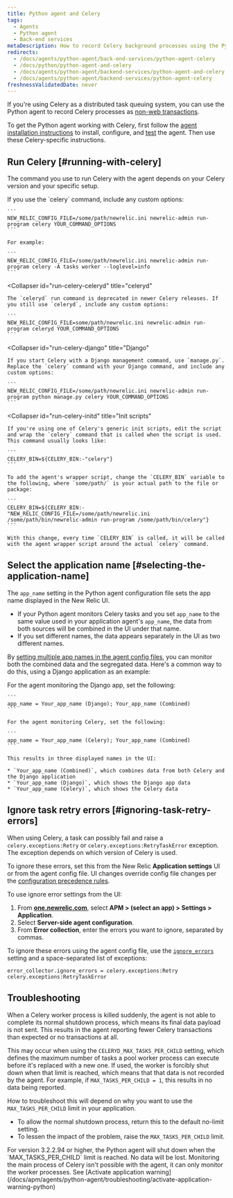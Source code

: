 ```yaml
---
title: Python agent and Celery
tags:
  - Agents
  - Python agent
  - Back-end services
metaDescription: How to record Celery background processes using the Python agent.
redirects:
  - /docs/agents/python-agent/back-end-services/python-agent-celery
  - /docs/python/python-agent-and-celery
  - /docs/agents/python-agent/backend-services/python-agent-and-celery
  - /docs/agents/python-agent/backend-services/python-agent-celery
freshnessValidatedDate: never
---
```


If you're using Celery as a distributed task queuing system, you can use the Python agent to record Celery processes as [non-web transactions](/docs/apm/transactions/intro-transactions/monitor-background-processes-other-non-web-transactions).

To get the Python agent working with Celery, first follow the [agent installation instructions](/docs/agents/python-agent/installation-and-configuration/python-agent-installation) to install, configure, and [test](/docs/agents/python-agent/installation-and-configuration/testing-python-agent) the agent. Then use these Celery-specific instructions.

## Run Celery [#running-with-celery]

The command you use to run Celery with the agent depends on your Celery version and your specific setup.

<CollapserGroup>
  <Collapser
    id="run-celery-celery"
    title="celery"
  >
    If you use the `celery` command, include any custom options:

    ```
    NEW_RELIC_CONFIG_FILE=/some/path/newrelic.ini newrelic-admin run-program celery YOUR_COMMAND_OPTIONS
    ```

    For example:

    ```
    NEW_RELIC_CONFIG_FILE=/some/path/newrelic.ini newrelic-admin run-program celery -A tasks worker --loglevel=info
    ```
  </Collapser>

  <Collapser
    id="run-celery-celeryd"
    title="celeryd"
  >
    The `celeryd` run command is deprecated in newer Celery releases. If you still use `celeryd`, include any custom options:

    ```
    NEW_RELIC_CONFIG_FILE=some/path/newrelic.ini newrelic-admin run-program celeryd YOUR_COMMAND_OPTIONS
    ```
  </Collapser>

  <Collapser
    id="run-celery-django"
    title="Django"
  >
    If you start Celery with a Django management command, use `manage.py`. Replace the `celery` command with your Django command, and include any custom options:

    ```
    NEW_RELIC_CONFIG_FILE=/some/path/newrelic.ini newrelic-admin run-program python manage.py celery YOUR_COMMAND_OPTIONS
    ```
  </Collapser>

  <Collapser
    id="run-celery-initd"
    title="Init scripts"
  >
    If you're using one of Celery's generic init scripts, edit the script and wrap the `celery` command that is called when the script is used. This command usually looks like:

    ```
    CELERY_BIN=${CELERY_BIN:-"celery"}
    ```

    To add the agent's wrapper script, change the `CELERY_BIN` variable to the following, where `some/path/` is your actual path to the file or package:

    ```
    CELERY_BIN=${CELERY_BIN:-"NEW_RELIC_CONFIG_FILE=/some/path/newrelic.ini /some/path/bin/newrelic-admin run-program /some/path/bin/celery"}
    ```

    With this change, every time `CELERY_BIN` is called, it will be called with the agent wrapper script around the actual `celery` command.
  </Collapser>
</CollapserGroup>

## Select the application name [#selecting-the-application-name]

The `app_name` setting in the Python agent configuration file sets the app name displayed in the New Relic UI.

* If your Python agent monitors Celery tasks and you set `app_name` to the same value used in your application agent's `app_name`, the data from both sources will be combined in the UI under that name.
* If you set different names, the data appears separately in the UI as two different names.

By [setting multiple app names in the agent config files](/docs/agents/manage-apm-agents/app-naming/use-multiple-names-app), you can monitor both the combined data and the segregated data. Here's a common way to do this, using a Django application as an example:

<CollapserGroup>
  <Collapser
    id="multiple-app-names"
    title="Using multiple application names"
  >
    For the agent monitoring the Django app, set the following:

    ```
    app_name = Your_app_name (Django); Your_app_name (Combined)
    ```

    For the agent monitoring Celery, set the following:

    ```
    app_name = Your_app_name (Celery); Your_app_name (Combined)
    ```

    This results in three displayed names in the UI:

    * `Your_app_name (Combined)`, which combines data from both Celery and the Django application
    * `Your_app_name (Django)`, which shows the Django app data
    * `Your_app_name (Celery)`, which shows the Celery data
  </Collapser>
</CollapserGroup>

## Ignore task retry errors [#ignoring-task-retry-errors]

When using Celery, a task can possibly fail and raise a `celery.exceptions:Retry` or `celery.exceptions:RetryTaskError` exception. The exception depends on which version of Celery is used.

To ignore these errors, set this from the New Relic **Application settings** UI or from the agent config file. UI changes override config file changes per the [configuration precedence rules](/docs/agents/python-agent/installation-configuration/python-agent-configuration#options).

To use ignore error settings from the UI:

1. From **[one.newrelic.com](https://one.newrelic.com/all-capabilities)**, select **APM > (select an app) > Settings > Application**.
2. Select **Server-side agent configuration**.
3. From **Error collection**, enter the errors you want to ignore, separated by commas.

To ignore these errors using the agent config file, use the [`ignore_errors`](/docs/agents/python-agent/installation-configuration/python-agent-configuration#error-ignore) setting and a space-separated list of exceptions:

```
error_collector.ignore_errors = celery.exceptions:Retry celery.exceptions:RetryTaskError
```

## Troubleshooting

When a Celery worker process is killed suddenly, the agent is not able to complete its normal shutdown process, which means its final data payload is not sent. This results in the agent reporting fewer Celery transactions than expected or no transactions at all.

This may occur when using the `CELERYD_MAX_TASKS_PER_CHILD` setting, which defines the maximum number of tasks a pool worker process can execute before it's replaced with a new one. If used, the worker is forcibly shut down when that limit is reached, which means that that data is not recorded by the agent. For example, if `MAX_TASKS_PER_CHILD = 1`, this results in no data being reported.

How to troubleshoot this will depend on why you want to use the `MAX_TASKS_PER_CHILD` limit in your application.

* To allow the normal shutdown process, return this to the default no-limit setting.
* To lessen the impact of the problem, raise the `MAX_TASKS_PER_CHILD` limit.

<Callout variant="important">
  For version 3.2.2.94 or higher, the Python agent will shut down when the `MAX_TASKS_PER_CHILD` limit is reached. No data will be lost.
</Callout>


<Callout variant="important">
  Monitoring the main process of Celery isn't possible with the agent, it can only monitor the worker processes. See [Activate application warning](/docs/apm/agents/python-agent/troubleshooting/activate-application-warning-python)
</Callout>

